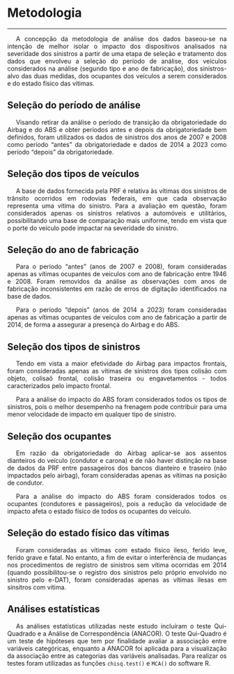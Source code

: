 <style>
p {
  text-align: justify;  
  text-indent: 20px;   
}
</style>  

# Metodologia  
***  

<p>A concepção da metodologia de análise dos dados baseou-se na intenção de melhor isolar o impacto dos dispositivos analisados na severidade dos sinistros a partir de uma etapa de seleção e tratamento dos dados que envolveu a seleção do período de análise, dos veículos considerados na análise (segundo tipo e ano de fabricação), dos sinistros-alvo das duas medidas, dos ocupantes dos veículos a serem considerados e do estado físico das vítimas. 

## Seleção do período de análise  

<p>Visando retirar da análise o período de transição da obrigatoriedade do Airbag e do ABS e obter períodos antes e depois da obrigatoriedade bem definidos, foram utilizados os dados de sinistros dos anos de 2007 e 2008 como período "antes" da obrigatoriedade e dados de 2014 a 2023 como período "depois" da obrigatoriedade.  

## Seleção dos tipos de veículos  

<p>A base de dados fornecida pela PRF é relativa às vítimas dos sinistros de trânsito ocorridos em rodovias federais, em que cada observação representa uma vítima do sinistro. Para a avaliação em questão, foram considerados apenas os sinistros relativos a automóveis e utilitários, possibilitando uma base de comparação mais uniforme, tendo em vista que o porte do veículo pode impactar na severidade do sinistro.  

## Seleção do ano de fabricação  

<p>Para o período "antes" (anos de 2007 e 2008), foram consideradas apenas as vítimas ocupantes de veículos com ano de fabricação entre 1946 e 2008. Foram removidos da análise as observações com anos de fabricação inconsistentes em razão de erros de digitação identificados na base de dados.   
<p>Para o período "depois" (anos de 2014 a 2023) foram consideradas apenas as vítimas ocupantes de veículos com ano de fabricação a partir de 2014, de forma a assegurar a presença do Airbag e do ABS.  

## Seleção dos tipos de sinistros  

<p> Tendo em vista a maior efetividade do Airbag para impactos frontais, foram consideradas apenas as vítimas de sinistros dos tipos colisão com objeto, colisaõ frontal, colisão traseira ou engavetamentos - todos caracterizados pelo impacto frontal. 
<p> Para a análise do impacto do ABS foram considerados todos os tipos de sinistros, pois o melhor desempenho na frenagem pode contribuir para uma menor velocidade de impacto em qualquer tipo de sinistro.   

## Seleção dos ocupantes  

<p> Em razão da obrigatoriedade do Airbag aplicar-se aos assentos dianteiros do veículo (condutor e carona) e de não haver distinção na base de dados da PRF entre passageiros dos bancos dianteiro e traseiro (não impactados pelo airbag), foram consideradas apenas as vítimas na posição de condutor. 
<p>  Para a análise do impacto do ABS foram considerados todos os ocupantes (condutores e passageiros), pois a redução da velocidade de impacto afeta o estado físico de todos os ocupantes do veículo.  

## Seleção do estado físico das vítimas  

<p>Foram consideradas as vítimas com estado físico ileso, ferido leve, ferido grave e fatal. No entanto, a fim de evitar o interferência de mudanças nos procedimentos de registro de sinistros sem vítima ocorridas em 2014 (quando possibilitou-se o registro dos sinistros pelo próprio envolvido no sinistro pelo e-DAT), foram consideradas apenas as vítimas ilesas em sinsitros com vítima.   

## Análises estatísticas  

<p>As análises estatísticas utilizadas neste estudo incluíram o teste Qui-Quadrado e a Análise de Correspondência (ANACOR). O teste Qui-Quadro é um teste de hipóteses que tem por finalidade avaliar a associação entre variáveis categóricas, enquanto a ANACOR foi aplicada para a visualização da associação entre as categorias das variáveis analisadas. Para realizar os testes foram utilizadas as funções `chisq.test()` e `MCA()` do software R. 

